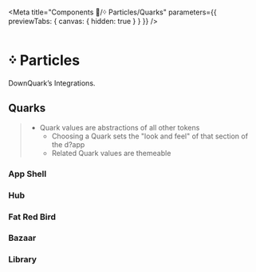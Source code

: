 
<Meta title="Components 🧩/᠅ Particles/Quarks" parameters={{ previewTabs: { canvas: { hidden: true } } }} />

# ᠅ Particles
DownQuark&rsquo;s Integrations.

## Quarks
> - Quark values are abstractions of all other tokens
>   - Choosing a Quark sets the "look and feel" of that section of the d?app
>   - Related Quark values are themeable

### App Shell
<Swatches>
	<Swatch name='Primary' value='var(--dq-color-quark-app-shell-primary)' />
  <Swatch name='Secondary' value='var(--dq-color-quark-app-shell-secondary)' />
</Swatches>

### Hub
<Swatches>
	<Swatch name='Primary' value='var(--dq-color-quark-hub-primary)' />
  <Swatch name='Secondary' value='var(--dq-color-quark-hub-secondary)' />
</Swatches>

### Fat Red Bird
<Swatches>
	<Swatch name='Primary' value='var(--dq-color-quark-fat-red-bird-primary)' />
	<Swatch name='Secondary' value='var(--dq-color-quark-fat-red-bird-secondary)' />
</Swatches>

### Bazaar
<Swatches>
	<Swatch name='Primary' value='var(--dq-color-quark-bazaar-primary)' />
	<Swatch name='Secondary' value='var(--dq-color-quark-bazaar-secondary)' />
</Swatches>

### Library
<Swatches>
	<Swatch name='Primary' value='var(--dq-color-quark-library-primary)' />
  <Swatch name='Secondary' value='var(--dq-color-quark-library-secondary)' />
</Swatches>

